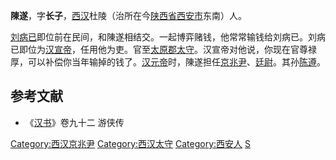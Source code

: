 '''陳遂'''，字'''长子'''，[[西汉|西汉]]杜陵（治所在今[[陕西省|陕西省]][[西安市|西安市]]东南）人。

[[刘病已|刘病已]]即位前在民间，和陳遂相结交。一起博弈赌钱，他常常输钱给刘病已。刘病已即位为[[汉宣帝|汉宣帝]]，任用他为吏。官至[[太原郡|太原郡]][[太守|太守]]。汉宣帝对他说，你现在官尊禄厚，可以补偿你当年输掉的钱了。[[汉元帝|汉元帝]]时，陳遂担任[[京兆尹|京兆尹]]、[[廷尉|廷尉]]。其孙[[陈遵|陈遵]]。
{{start box}}
{{s-before|成}}
{{s-title|西汉[[京兆尹|京兆尹]]|前48年—前47年}}
{{s-after|范}}
{{s-before|解延年}}
{{s-title|西汉[[廷尉|廷尉]]|前47年—前45年}}
{{s-after|[[尹忠|尹忠]]}}
{{end box}}
==参考文献==
*《[[汉书|汉书]]》卷九十二 游侠传

{{DEFAULTSORT:C}}
[[Category:西汉京兆尹|Category:西汉京兆尹]]
[[Category:西汉太守|Category:西汉太守]]
[[Category:西安人|Category:西安人]]
[[Category:陳姓|S]]